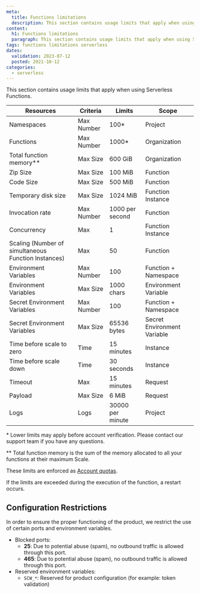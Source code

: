 ```yaml
---
meta:
  title: Functions limitations
  description: This section contains usage limits that apply when using Serverless Functions.
content:
  h1: Functions limitations
  paragraph: This section contains usage limits that apply when using Serverless Functions.
tags: functions limitations serverless
dates:
  validation: 2023-07-12
  posted: 2021-10-12
categories:
  - serverless
---
```


This section contains usage limits that apply when using Serverless Functions.

| Resources                                           | Criteria   | Limits           | Scope                       |
|-----------------------------------------------------|------------|------------------|-----------------------------|
| Namespaces                                          | Max Number | 100*             | Project                     |
| Functions                                           | Max Number | 1000*            | Organization                |
| Total function memory\**                            | Max Size   | 600 GiB          | Organization                |
| Zip Size                                            | Max Size   | 100 MiB          | Function                    |
| Code Size                                           | Max Size   | 500 MiB          | Function                    |
| Temporary disk size                                 | Max Size   | 1024 MiB         | Function Instance           |
| Invocation rate                                     | Max Number | 1000 per second  | Function                    |
| Concurrency                                         | Max        | 1                | Function Instance           |
| Scaling (Number of simultaneous Function Instances) | Max        | 50               | Function                    |
| Environment Variables                               | Max Number | 100              | Function + Namespace        |
| Environment Variables                               | Max Size   | 1000 chars       | Environment Variable        |
| Secret Environment Variables                        | Max Number | 100              | Function + Namespace        |
| Secret Environment Variables                        | Max Size   | 65536 bytes      | Secret Environment Variable |
| Time before scale to zero                           | Time       | 15 minutes       | Instance                    |
| Time before scale down                              | Time       | 30 seconds       | Instance                    |
| Timeout                                             | Max        | 15 minutes       | Request                     |
| Payload                                             | Max Size   | 6 MiB            | Request                     |
| Logs                                                | Logs       | 30000 per minute | Project                     |

\* Lower limits may apply before account verification. Please contact our support team if you have any questions.

\** Total function memory is the sum of the memory allocated to all your functions at their maximum Scale.

These limits are enforced as [Account quotas](/console/my-account/reference-content/account-quotas/#serverless-functions).

If the limits are exceeded during the execution of the function, a restart occurs.

## Configuration Restrictions

In order to ensure the proper functioning of the product, we restrict the use of certain ports and environment variables.

* Blocked ports:
  * **25**: Due to potential abuse (spam), no outbound traffic is allowed through this port.
  * **465**: Due to potential abuse (spam), no outbound traffic is allowed through this port.
* Reserved environment variables:
  * `SCW_*`: Reserved for product configuration (for example: token validation)
